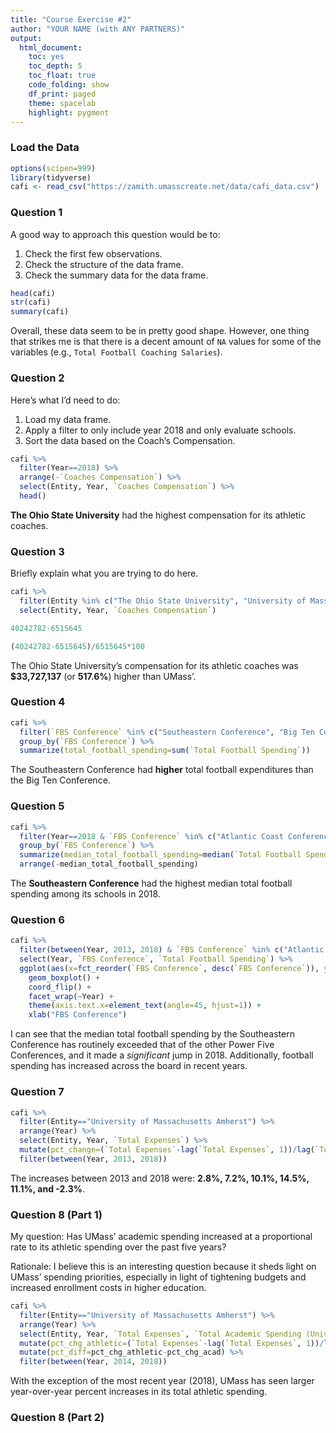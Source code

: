 ```yaml
---
title: "Course Exercise #2"
author: "YOUR NAME (with ANY PARTNERS)"
output:
  html_document:
    toc: yes
    toc_depth: 5
    toc_float: true
    code_folding: show
    df_print: paged
    theme: spacelab
    highlight: pygment
---
```


### Load the Data

```r
options(scipen=999)
library(tidyverse)
cafi <- read_csv("https://zamith.umasscreate.net/data/cafi_data.csv")
```

### Question 1

A good way to approach this question would be to:

1. Check the first few observations.
2. Check the structure of the data frame.
3. Check the summary data for the data frame.

```r
head(cafi)
str(cafi)
summary(cafi)
```

Overall, these data seem to be in pretty good shape. However, one thing that strikes me is that there is a decent amount of `NA` values for some of the variables (e.g., `Total Football Coaching Salaries`).

### Question 2

Here's what I'd need to do:

1. Load my data frame.
2. Apply a filter to only include year 2018 and only evaluate schools.
3. Sort the data based on the Coach's Compensation.

```r
cafi %>%
  filter(Year==2018) %>%
  arrange(-`Coaches Compensation`) %>%
  select(Entity, Year, `Coaches Compensation`) %>%
  head()
```

**The Ohio State University** had the highest compensation for its athletic coaches.

### Question 3

Briefly explain what you are trying to do here.

```r
cafi %>%
  filter(Entity %in% c("The Ohio State University", "University of Massachusetts Amherst") & Year==2018) %>%
  select(Entity, Year, `Coaches Compensation`)

40242782-6515645

(40242782-6515645)/6515645*100
```

The Ohio State University's compensation for its athletic coaches was **$33,727,137** (or **517.6%**) higher than UMass'.

### Question 4

```r
cafi %>%
  filter(`FBS Conference` %in% c("Southeastern Conference", "Big Ten Conference") & Year==2018) %>%
  group_by(`FBS Conference`) %>%
  summarize(total_football_spending=sum(`Total Football Spending`))
```

The Southeastern Conference had **higher** total football expenditures than the Big Ten Conference.

### Question 5

```r
cafi %>%
  filter(Year==2018 & `FBS Conference` %in% c("Atlantic Coast Conference", "Big Ten Conference", "Big 12 Conference", "Pacific-12 Conference", "Southeastern Conference")) %>%
  group_by(`FBS Conference`) %>%
  summarize(median_total_football_spending=median(`Total Football Spending`)) %>%
  arrange(-median_total_football_spending)
```

The **Southeastern Conference** had the highest median total football spending among its schools in 2018.

### Question 6

```r
cafi %>%
  filter(between(Year, 2013, 2018) & `FBS Conference` %in% c("Atlantic Coast Conference", "Big Ten Conference", "Big 12 Conference", "Pacific-12 Conference", "Southeastern Conference")) %>%
  select(Year, `FBS Conference`, `Total Football Spending`) %>%
  ggplot(aes(x=fct_reorder(`FBS Conference`, desc(`FBS Conference`)), y=`Total Football Spending`)) +
    geom_boxplot() +
    coord_flip() +
    facet_wrap(~Year) +
    theme(axis.text.x=element_text(angle=45, hjust=1)) +
    xlab("FBS Conference")
```
I can see that the median total football spending by the Southeastern Conference has routinely exceeded that of the other Power Five Conferences, and it made a _significant_ jump in 2018. Additionally, football spending has increased across the board in recent years.

### Question 7

```r
cafi %>%
  filter(Entity=="University of Massachusetts Amherst") %>%
  arrange(Year) %>%
  select(Entity, Year, `Total Expenses`) %>%
  mutate(pct_change=(`Total Expenses`-lag(`Total Expenses`, 1))/lag(`Total Expenses`, 1)*100) %>%
  filter(between(Year, 2013, 2018))
```

The increases between 2013 and 2018 were: **2.8%, 7.2%, 10.1%, 14.5%, 11.1%, and -2.3%**.

### Question 8 (Part 1)

My question: Has UMass' academic spending increased at a proportional rate to its athletic spending over the past five years?

Rationale: I believe this is an interesting question because it sheds light on UMass' spending priorities, especially in light of tightening budgets and increased enrollment costs in higher education.

```r
cafi %>%
  filter(Entity=="University of Massachusetts Amherst") %>%
  arrange(Year) %>%
  select(Entity, Year, `Total Expenses`, `Total Academic Spending (University-Wide)`) %>%
  mutate(pct_chg_athletic=(`Total Expenses`-lag(`Total Expenses`, 1))/lag(`Total Expenses`, 1)*100, pct_chg_acad=(`Total Academic Spending (University-Wide)`-lag(`Total Academic Spending (University-Wide)`, 1))/lag(`Total Academic Spending (University-Wide)`, 1)*100) %>%
  mutate(pct_diff=pct_chg_athletic-pct_chg_acad) %>%
  filter(between(Year, 2014, 2018))
```

With the exception of the most recent year (2018), UMass has seen larger year-over-year percent increases in its total athletic spending.

### Question 8 (Part 2)